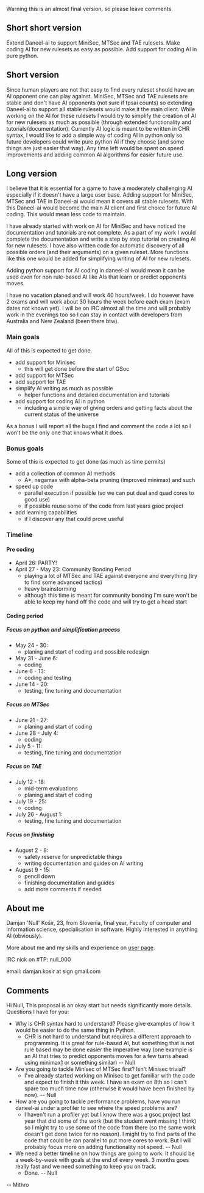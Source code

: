 Warning this is an almost final version, so please leave comments.


== Short short version ==

Extend Daneel-ai to support MiniSec, MTSec and TAE rulesets. Make coding AI for new rulesets as easy as possible. Add support for coding AI in pure python.

== Short version ==

Since human players are not that easy to find every ruleset should have an AI opponent one can play against. MiniSec, MTSec and TAE rulesets are stable and don't have AI opponents (not sure if tpsai counts) so extending Daneel-ai to support all stable rulesets would make it the main client. While working on the AI for these rulesets I would try to simplify the creation of AI for new rulesets as much as possible (through extended functionality and tutorials/documentation). Currently AI logic is meant to be written in CHR syntax, I would like to add a simple way of coding AI in python only so future developers could write pure python AI if they choose (and some things are just easier that way). Any time left would be spent on speed improvements and adding common AI algorithms for easier future use.

== Long version ==

I believe that it is essential for a game to have a moderately challenging AI especially if it doesn't have a large user base.
Adding support for MiniSec, MTSec and TAE in Daneel-ai would mean it covers all stable rulesets.
With this Daneel-ai would become the main AI client and first choice for future AI coding. This would mean less code to maintain.

I have already started with work on AI for MiniSec and have noticed the documentation and tutorials are not complete. As a part of my work I would complete the documentation and write a step by step tutorial on creating AI for new rulesets.
I have also written code for automatic discovery of all possible orders (and their arguments) on a given ruleset. More functions like this one would be added for simplifying writing of AI for new rulesets.

Adding python support for AI coding in daneel-al would mean it can be used even for non rule-based AI like AIs that learn or predict opponents moves.


I have no vacation planed and will work 40 hours/week. I do however have 2 exams and will work about 30 hours the week before each exam (exam dates not known yet). I will be on IRC almost all the time and will probably work in the evenings too so I can stay in contact with developers from Australia and New Zealand (been there btw).

=== Main goals ===
All of this is expected to get done.

* add support for Minisec
** this will get done before the start of GSoc 
* add support for MTSec
* add support for TAE
* simplify AI writing as much as possible
** helper functions and detailed documentation and tutorials
* add support for coding AI in python
** including a simple way of giving orders and getting facts about the current status of the universe

As a bonus I will report all the bugs I find and comment the code a lot so I won't be the only one that knows what it does.

=== Bonus goals ===
Some of this is expected to get done (as much as time permits)

* add a collection of common AI methods
** A*, negamax with alpha-beta pruning (improved minimax) and such
* speed up code
** parallel execution if possible (so we can put dual and quad cores to good use)
** if possible reuse some of the code from last years gsoc project
* add learning capabilities
** if I discover any that could prove useful

=== Timeline ===

==== Pre coding ====

* April 26: PARTY!
* April 27 - May 23: Community Bonding Period
** playing a lot of MTSec and TAE against everyone and everything (try to find some advanced tactics)
** heavy brainstorming
** although this time is meant for community bonding I'm sure won't be able to keep my hand off the code and will try to get a head start

==== Coding period ====

===== Focus on python and simplification process =====
* May 24 - 30:
** planing and start of coding and possible redesign
* May 31 - June 6:
** coding
* June 6 - 13:
** coding and testing
* June 14 - 20:
** testing, fine tuning and documentation

===== Focus on MTSec =====
* June 21 - 27:
** planing and start of coding
* June 28 - July 4:
** coding
* July 5 - 11:
** testing, fine tuning  and documentation

===== Focus on TAE =====
* July 12 - 18:
** mid-term evaluations
** planing and start of coding
* July 19 - 25:
** coding
* July 26 - August 1:
** testing, fine tuning and documentation

===== Focus on finishing =====
* August 2 - 8:
** safety reserve for unpredictable things
** writing documentation and guides on AI writing
* August 9 - 15:
** pencil down
** finishing documentation and guides
** add more comments if needed

== About me ==

Damjan 'Null' Košir, 23, from Slovenia, final year, Faculty of computer and information science, specialisation in software.
Highly interested in anything AI (obviously).

More about me and my skills and experience on [[User:Null|user page]].


IRC nick on #TP: null_000

email: damjan.kosir at sign gmail.com

== Comments ==

Hi Null, This proposal is an okay start but needs significantly more details. Questions I have for you:

* Why is CHR syntax hard to understand? Please give examples of how it would be easier to do the same thing in Python. 
** CHR is not hard to understand but requires a different approach to programming. It is great for rule-based AI, but something that is not rule based may be done easier the imperative way (one example is an AI that tries to predict opponents moves for a few turns ahead using minimax[http://en.wikipedia.org/wiki/Minimax] or something similar) -- Null
* Are you going to tackle Minisec of MTSec first? Isn't Minisec trivial?
** I've already started working on Minisec to get familiar with the code and expect to finish it this week. I have an exam on 8th so I can't spare too much time now (otherwise it would have been finished by now). -- Null
* How are you going to tackle performance problems, have you run daneel-ai under a profiler to see where the speed problems are?
** I haven't run a profiler yet but I know there was a gsoc project last year that did some of the work (but the student went missing I think) so I might try to use some of the code from there (so the same work doesn't get done twice for no reason). I might try to find parts of the code that could be ran parallel to put more cores to work. But I will probably focus more on adding functionality not speed. -- Null
* We need a better timeline on how things are going to work. It should be a week-by-week with goals at the end of every week. 3 months goes really fast and we need something to keep you on track.
** Done. -- Null

-- Mithro